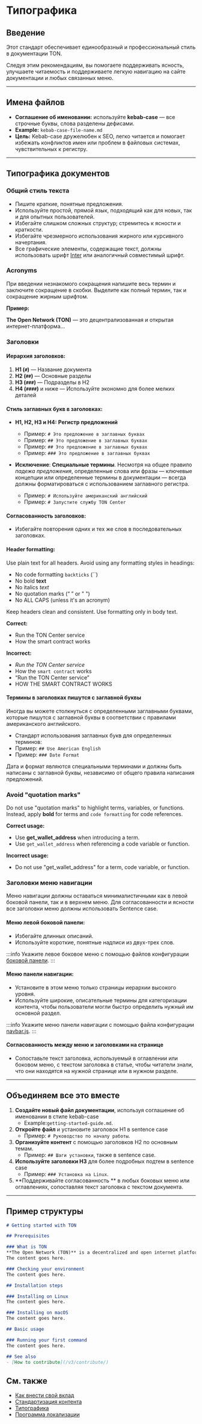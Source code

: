 
# Типографика

## Введение

Этот стандарт обеспечивает единообразный и профессиональный стиль в документации TON.

Следуя этим рекомендациям, вы помогаете поддерживать ясность, улучшаете читаемость и поддерживаете легкую навигацию на сайте документации и любых связанных меню.

---

## Имена файлов

* **Соглашение об именовании:** используйте **kebab-case** — все строчные буквы, слова разделены дефисами.
* **Example:** `kebab-case-file-name.md`
* **Цель:** Kebab-case дружелюбен к SEO, легко читается и помогает избежать конфликтов имен или проблем в файловых системах, чувствительных к регистру.

---

## Типографика документов

### Общий стиль текста

* Пишите краткие, понятные предложения.
* Используйте простой, прямой язык, подходящий как для новых, так и для опытных пользователей.
* Избегайте слишком сложных структур; стремитесь к ясности и краткости.
* Избегайте чрезмерного использования жирного или курсивного начертания.
* Все графические элементы, содержащие текст, должны использовать шрифт [Inter](https://rsms.me/inter/) или аналогичный совместимый шрифт.

### Acronyms

При введении незнакомого сокращения напишите весь термин и заключите сокращение в скобки. Выделите как полный термин, так и сокращение жирным шрифтом.

**Пример:**

**The Open Network (TON)** — это децентрализованная и открытая интернет-платформа...

### Заголовки

#### Иерархия заголовков:

1. **H1 (`#`)** — Название документа
2. **H2 (`##`)** — Основные разделы
3. **H3 (`###`)** — Подразделы в H2
4. **H4 (`####`)** и ниже — Используйте экономно для более мелких деталей

#### Стиль заглавных букв в заголовках:

* **H1, H2, H3 и H4:** **Регистр предложений**
  * Пример: `# Это предложение в заглавных буквах`
  * Пример: `## Это предложение в заглавных буквах`
  * Пример: `## Это предложение в заглавных буквах`
  * Пример: `### Это предложение в заглавных буквах`

* **Исключение**: **Специальные термины**.
  Несмотря на общее правило *падежа предложения*,
  определенные слова или фразы — ключевые концепции или определенные термины в документации — всегда должны форматироваться
  с использованием заглавного регистра.
  * Пример: `# Используйте американский английский`
  * Пример: `# Запустите службу TON Center`

#### Согласованность заголовков:

* Избегайте повторения одних и тех же слов в последовательных заголовках.

#### Header formatting:

Use plain text for all headers.
Avoid using any formatting styles in headings:

* No code formatting `backticks` (\`\`)
* No bold **text**
* No italics *text*
* No quotation marks (“ ” or " ")
* No ALL CAPS (unless it's an acronym)

Keep headers clean and consistent. Use formatting only in body text.

**Correct:**

* Run the TON Center service
* How the smart contract works

**Incorrect:**

* *Run the TON Center service*
* How the `smart contract` works
* “Run the TON Center service”
* HOW THE SMART CONTRACT WORKS

#### Термины в заголовках пишутся с заглавной буквы

Иногда вы можете столкнуться с определенными заглавными буквами, которые пишутся с заглавной буквы в соответствии с правилами американского английского.

* Стандарт использования заглавных букв для определенных терминов:
* Пример: `## Use American English`
* Пример: `### Date Format`

Дата и формат являются специальными терминами и должны быть написаны с заглавной буквы, независимо от общего правила написания предложений.

### Avoid "quotation marks"

Do not use "quotation marks" to highlight terms, variables, or functions. Instead, apply **bold** for terms and `code formatting` for code references.

**Correct usage:**

* Use **get_wallet_address** when introducing a term.
* Use `get_wallet_address` when referencing a code variable or function.

**Incorrect usage:**

* Do not use "get_wallet_address" for a term, code variable, or function.

### Заголовки меню навигации

Меню навигации должны оставаться минималистичными как в левой боковой панели, так и в верхнем меню. Для согласованности и ясности все заголовки меню должны использовать Sentence case.

#### Меню левой боковой панели:

* Избегайте длинных описаний.
* Используйте короткие, понятные надписи из двух-трех слов.

:::info
Укажите левое боковое меню с помощью файлов конфигурации [боковой панели](https://github.com/ton-community/ton-docs/tree/main/sidebars).
:::

#### Меню панели навигации:

* Установите в этом меню только страницы иерархии высокого уровня.
* Используйте широкие, описательные термины для категоризации контента, чтобы пользователи могли быстро определить нужный им основной раздел.

:::info
Укажите меню панели навигации с помощью файла конфигурации [navbar.js](https://github.com/ton-community/ton-docs/blob/main/navbar.js).
:::

#### Согласованность между меню и заголовками на странице

* Сопоставьте текст заголовка, используемый в оглавлении или боковом меню, с текстом заголовка в статье, чтобы читатели знали, что они находятся на нужной странице или в нужном разделе.

---

## Объединяем все это вместе

1. **Создайте новый файл документации**, используя соглашение об именовании в стиле kebab-case
   * Example:`getting-started-guide.md`.
2. **Откройте файл** и установите заголовок H1 в sentence case
   * Пример: `# Руководство по началу работы`.
3. **Организуйте контент** с помощью заголовков H2 по основным темам.
   * Пример: `## Шаги установки`, также в sentence case.
4. **Используйте заголовки H3** для более подробных подтем в sentence case
   * Пример: `### Установка на Linux`.
5. \*\*Поддерживайте согласованность \*\* в любых боковых меню или оглавлениях, сопоставляя текст заголовка с текстом документа.

---

## Пример структуры

```md title="getting-started-with-ton.md"
# Getting started with TON

## Prerequisites

### What is TON
**The Open Network (TON)** is a decentralized and open internet platform...
The content goes here.

### Checking your environment
The content goes here.

## Installation steps

### Installing on Linux
The content goes here.

### Installing on macOS
The content goes here.

## Basic usage

### Running your first command
The content goes here.

## See also
- [How to contribute](/v3/contribute/)
```

## См. также

* [Как внести свой вклад](/v3/contribute/)
* [Стандартизация контента](/v3/contribute/content-standardization/)
* [Типографика](/v3/contribute/typography/)
* [Программа локализации](/v3/contribute/localization-program/overview/)

<Feedback />
